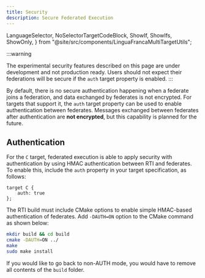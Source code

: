 ```yaml
---
title: Security
description: Secure Federated Execution
---
```


  LanguageSelector,
  NoSelectorTargetCodeBlock,
  ShowIf,
  ShowIfs,
  ShowOnly,
} from "@site/src/components/LinguaFrancaMultiTargetUtils";

<LanguageSelector c />

:::warning

The experimental security features described on this page are under
development and not production ready. Users should not expect their federations
will be secure if the `auth` target property is enabled.
:::

By default, there is no secure authentication happening when a federate joins a
federation, and data exchanged by federates is not encrypted. For targets that
support it, the `auth` target property can be used to enable authentication
between federates. Messages exchanged between federates after authentication are
**not encrypted**, but this capability is planned for the future.

<ShowOnly c>

## Authentication

For the `C` target, federated execution is able to apply security with
authentication by using HMAC authentication between RTI and federates. To enable
this, include the `auth` property in your target specification, as follows:

```lf-c
target C {
    auth: true
};
```

The RTI build must include CMake options to enable simple HMAC-based
authentication of federates. Add `-DAUTH=ON` option to the CMake command as
shown below:

```bash
mkdir build && cd build
cmake -DAUTH=ON ../
make
sudo make install
```

If you would like to go back to non-AUTH mode, you would have to remove all
contents of the `build` folder.

</ShowOnly>
